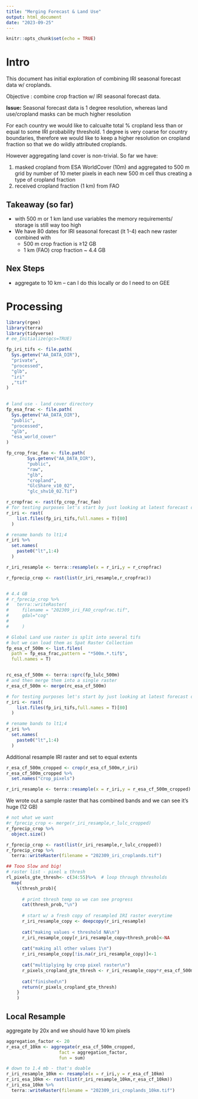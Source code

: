 ```yaml
---
title: "Merging Forecast & Land Use"
output: html_document
date: "2023-09-25"
---
```


```r
knitr::opts_chunk$set(echo = TRUE)
```

# Intro

This document has initial exploration of combining IRI seasonal forecast data w/ croplands. 

Objective : combine crop fraction w/ IRI seasonal forecast data.

**Issue:** Seasonal forecast data is 1 degree resolution, whereas land use/cropland masks can be much higher resolution

For each country we would like to calcualte total % cropland less than or equal to some IRI probability threshold. 1 degree is very coarse for country boundaries, therefore we would like to keep a higher resolution on cropland fraction so that we do wildly attributed croplands.

However aggregating land cover is non-trivial. So far we have:

1. masked cropland from ESA WorldCover (10m) and aggregated to 500 m grid by number of 10 meter pixels in each new 500 m cell thus creating a type of cropland fraction
2. received cropland fraction (1 km) from FAO

## Takeaway (so far)

- with 500 m or 1 km land use variables the memory requirements/ storage is still way too high
- We have 80 dates for IRI seasonal forecast (lt 1-4) each new raster combined with 
  + 500 m crop fraction is ≥12 GB
  + 1 km (FAO) crop fraction ~ 4.4 GB
  
## Nex Steps

- aggregate to 10 km -- can I do this locally or do I need to on GEE
  


# Processing
```r
library(rgee)
library(terra)
library(tidyverse)
# ee_Initialize(gcs=TRUE)

fp_iri_tifs <- file.path(
  Sys.getenv("AA_DATA_DIR"),
  "private",
  "processed",
  "glb",
  "iri"
  ,"tif"
) 
  

# land use - land cover directory
fp_esa_frac <- file.path(
  Sys.getenv("AA_DATA_DIR"),
  "public",
  "processed",
  "glb",
  "esa_world_cover"
)

fp_crop_frac_fao <- file.path(
        Sys.getenv("AA_DATA_DIR"),
        "public",
        "raw",
        "glb",
        "cropland",
        "GlcShare_v10_02",
        "glc_shv10_02.Tif")
```

```r
r_cropfrac <- rast(fp_crop_frac_fao)
# for testing purposes let's start by just looking at latest forecast data
r_iri <- rast(
    list.files(fp_iri_tifs,full.names = T)[80]
  )

# rename bands to lt1;4
r_iri %>% 
  set.names(
    paste0("lt",1:4)
  )

r_iri_resample <- terra::resample(x = r_iri,y = r_cropfrac)

r_fprecip_crop <- rast(list(r_iri_resample,r_cropfrac))


# 4.4 GB
# r_fprecip_crop %>% 
#   terra::writeRaster(
#     filename = "202309_iri_FAO_cropfrac.tif",
#     gdal="cog"
#     
#     )

```



```r
# Global Land use raster is split into several tifs
# but we can load them as Spat Raster Collection
fp_esa_cf_500m <- list.files(
  path = fp_esa_frac,pattern = "*500m.*.tif$",
  full.names = T)


rc_esa_cf_500m <- terra::sprc(fp_lulc_500m)
# and then merge them into a single raster
r_esa_cf_500m <- merge(rc_esa_cf_500m)
```


```r
# for testing purposes let's start by just looking at latest forecast data
r_iri <- rast(
    list.files(fp_iri_tifs,full.names = T)[80]
  )

# rename bands to lt1;4
r_iri %>% 
  set.names(
    paste0("lt",1:4)
  )


```


Additional resample IRI raster and set to equal extents
```r
r_esa_cf_500m_cropped <- crop(r_esa_cf_500m,r_iri)
r_esa_cf_500m_cropped %>% 
  set.names("crop_pixels")

r_iri_resample <- terra::resample(x = r_iri,y = r_esa_cf_500m_cropped)
```

We wrote out a sample raster that has combined bands and we can see it's huge (12 GB)
```r
# not what we want
#r_fprecip_crop <- merge(r_iri_resample,r_lulc_cropped)
r_fprecip_crop %>% 
  object.size()

r_fprecip_crop <- rast(list(r_iri_resample,r_lulc_cropped))
r_fprecip_crop %>% 
  terra::writeRaster(filename = "202309_iri_croplands.tif")
```

```r

## Tooo Slow and big!
# raster list - pixel ≥ thresh
rl_pixels_gte_thresh<- c(34:55)%>%  # loop through thresholds
  map(
    \(thresh_prob){
      
      # print thresh temp so we can see progress
      cat(thresh_prob,"\n")
      
      # start w/ a fresh copy of resampled IRI raster everytime
      r_iri_resample_copy <- deepcopy(r_iri_resample)
      
      cat("making values < threshold NA\n")
      r_iri_resample_copy[r_iri_resample_copy<thresh_prob]<-NA
      
      cat("making all other values 1\n")
      r_iri_resample_copy[!is.na(r_iri_resample_copy)]<-1
      
      cat("multiplying by crop pixel raster\n")
      r_pixels_cropland_gte_thresh <- r_iri_resample_copy*r_esa_cf_500m_cropped
      
      cat("finished\n")
      return(r_pixels_cropland_gte_thresh)
    }
    )
```


## Local Resample

aggregate by 20x and we should have 10 km pixels
```r
aggregation_factor <- 20
r_esa_cf_10km <- aggregate(r_esa_cf_500m_cropped, 
                    fact = aggregation_factor,
                    fun = sum)

```


```r
# down to 1.4 mb - that's doable
r_iri_resample_10km <- resample(x = r_iri,y = r_esa_cf_10km)
r_iri_esa_10km <- rast(list(r_iri_resample_10km,r_esa_cf_10km))
r_iri_esa_10km %>% 
  terra::writeRaster(filename = "202309_iri_croplands_10km.tif")
```


